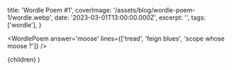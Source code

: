
  title: 'Wordle Poem #1',
  coverImage: '/assets/blog/wordle-poem-1/wordle.webp',
  date: '2023-03-01T13:00:00.000Z',
  excerpt: '',
  tags: ['wordle'],
}

<WordlePoem
  answer='moose'
  lines={['tread', 'feign blues', 'scope whose moose ?']}
/>

  <PostLayout metadata={metadata}>{children}</PostLayout>
)
